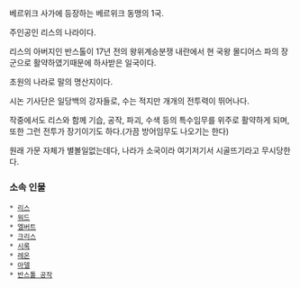 베르위크 사가에 등장하는 베르위크 동맹의 1국.

주인공인 리스의 나라이다.

리스의 아버지인 반스톨이 17년 전의 왕위계승분쟁 내란에서 현 국왕 몰디어스 파의 장군으로 활약하였기때문에 하사받은 일국이다.

초원의 나라로 말의 명산지이다.

시논 기사단은 일당백의 강자들로, 수는 적지만 개개의 전투력이 뛰어나다.

작중에서도 리스와 함께 기습, 공작, 파괴, 수색 등의 특수임무를 위주로 활약하게 되며, 또한 그런 전투가 장기이기도 하다.(가끔 방어임무도 나오기는 한다)

원래 가문 자체가 별볼일없는데다, 나라가 소국이라 여기저기서 시골뜨기라고 무시당한다.

=== 소속 인물 ===

 * [[리스]]
 * [[워드]]
 * [[엘버트]]
 * [[크리스]]
 * [[시록]]
 * [[레온]]
 * [[아델]]
 * [[반스톨 공작]]
